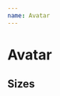 ```yaml
---
name: Avatar
---
```




# Avatar

<Preview>
  <ThemeWrapper>
    <Avatar src="https://cdn.dribbble.com/users/441550/avatars/small/ff7601302c6a004465e0f936110a35de.jpg" />
  </ThemeWrapper>
</Preview>

<Props of={Avatar} />

## Sizes

<Playground>
  <ThemeWrapper>
    <Stack>
      <div>
        <Avatar
          size="xsmall"
          src="https://cdn.dribbble.com/users/927565/avatars/small/871881bb1267479631c106f2985c93b9.jpg?1469997181"
        />
      </div>
      <Avatar
        size="small"
        src="https://cdn.dribbble.com/users/14845/avatars/small/46d08ba23eb1b2054488c1fd48436540.jpg?1508428049"
      />
      <Avatar
        size="medium"
        src="https://cdn.dribbble.com/users/666045/avatars/small/29abf57d513d2a4c676d955e998dbdc7.jpg?1477000821"
      />
      <Avatar
        size="large"
        src="https://cdn.dribbble.com/users/13940/avatars/small/7ae66a1b4e9cde6caff64d831c339a08.jpg?1527284840"
      />
      <Avatar
        size="xlarge"
        src="https://cdn.dribbble.com/users/63052/avatars/small/twitter.jpg?1369589341"
      />
    </Stack>
  </ThemeWrapper>
</Playground>
